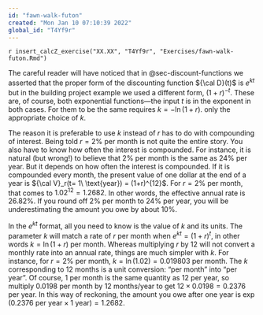 ```yaml
---
id: "fawn-walk-futon"
created: "Mon Jan 10 07:10:39 2022"
global_id: "T4Yf9r"
---
```


`r insert_calcZ_exercise("XX.XX", "T4Yf9r", "Exercises/fawn-walk-futon.Rmd")`


The careful reader will have noticed that in @sec-discount-functions we asserted that the proper form of the discounting function ${\cal D}(t)$ is $e^{kt}$ but in the building project example we used a different form, $(1+r)^{-t}$. These are, of course, both exponential functions---the input $t$ is in the exponent in both cases. For them to be the same requires $k = -\ln(1+r)$.  only the appropriate choice of $k$.


The reason it is preferable to use $k$ instead of $r$ has to do with compounding of interest. Being told $r=2\%$ per month is not quite the entire story. You also have to know how often the interest is compounded. For instance, it is natural (but wrong!) to believe that 2% per month is the same as 24% per year. But it depends on how often the interest is compounded. If it is compounded every month, the present value of one dollar at the end of a year is ${\cal V}_r(t= 1\ \text{year}) = (1+r)^{12}$. For $r = 2\%$ per month, that comes to $1.02^{12} = 1.2682$. In other words, the effective annual rate is 26.82%. If you round off 2% per month to 24% per year, you will be underestimating the amount you owe by about 10%.

In the $e^{kt}$ format, all you need to know is the value of $k$ and its units. The parameter $k$ will match a rate of $r$ per month when $e^{kt} = (1+r)^t$, in other words $k = \ln(1+r)$ per month. Whereas multiplying $r$ by 12 will not convert a monthly rate into an annual rate, things are much simpler with $k$. For instance, for $r=2\%$ per month, $k = \ln(1.02) = 0.019803$ per month. The $k$ corresponding to 12 months is a unit conversion: "per month" into "per year". Of course, 1 per month is the same quantity as 12 per year, so multiply 0.0198 per month by 12 months/year to get $12 \times 0.0198 = 0.2376$ per year. In this way of reckoning, the amount you owe after one year is $\exp(0.2376\ \text{per year} \times 1\ \text{year}) = 1.2682$.
